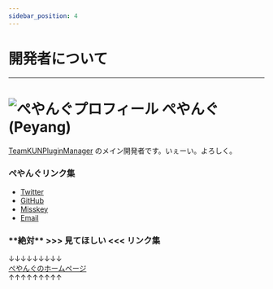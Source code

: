 ```yaml
---
sidebar_position: 4
---
```


# 開発者について

---

<h1>
  <img src={require("/static/img/peyang.png").default} width={"50px"} alt="ぺやんぐプロフィール" /> ぺやんぐ (Peyang)
</h1>

[TeamKUNPluginManager](https://github.com/TeamKUN/TeamKUNPluginManager) のメイン開発者です。いぇーい。よろしく。

### ぺやんぐリンク集

- [Twitter](https://twitter.com/peyang9799)
- [GitHub](https://github.com/PeyaPeyaPeyang)
- [Misskey](https://misskey.io/@pyg)
- [Email](mailto:peyang@peya.tokyo)

### \*\***絶対**\*\* >>> 見てほしい <<< リンク集

↓↓↓↓↓↓↓↓↓  
[ぺやんぐのホームページ](https://www.peya.tokyo)  
↑↑↑↑↑↑↑↑↑
